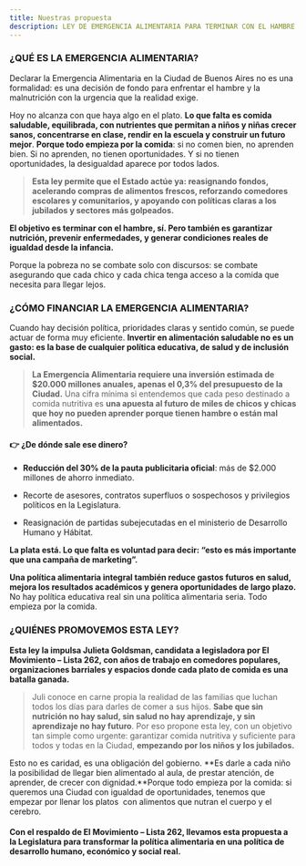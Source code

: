 ```yaml
---
title: Nuestras propuesta
description: LEY DE EMERGENCIA ALIMENTARIA PARA TERMINAR CON EL HAMBRE Y LA MALNUTRICIÓN EN LA CIUDAD EN 12 MESES
---
```


### **¿QUÉ ES LA EMERGENCIA ALIMENTARIA?**

Declarar la Emergencia Alimentaria en la Ciudad de Buenos Aires no es una formalidad: es una decisión de fondo para enfrentar el hambre y la malnutrición con la urgencia que la realidad exige.

Hoy no alcanza con que haya algo en el plato. **Lo que falta es comida saludable, equilibrada, con nutrientes que permitan a niños y niñas crecer sanos, concentrarse en clase, rendir en la escuela y construir un futuro mejor**. **Porque todo empieza por la comida**: si no comen bien, no aprenden bien. Si no aprenden, no tienen oportunidades. Y si no tienen oportunidades, la desigualdad aparece por todos lados.

> **Esta ley permite que el Estado actúe ya: reasignando fondos, acelerando compras de alimentos frescos, reforzando comedores escolares y comunitarios, y apoyando con políticas claras a los jubilados y sectores más golpeados.**

**El objetivo es terminar con el hambre, sí. Pero también es garantizar nutrición, prevenir enfermedades, y generar condiciones reales de igualdad desde la infancia.**

Porque la pobreza no se combate solo con discursos: se combate asegurando que cada chico y cada chica tenga acceso a la comida que necesita para llegar lejos.

### **¿CÓMO FINANCIAR LA EMERGENCIA ALIMENTARIA?**

Cuando hay decisión política, prioridades claras y sentido común, se puede actuar de forma muy eficiente. **Invertir en alimentación saludable no es un gasto: es la base de cualquier política educativa, de salud y de inclusión social.**

> **La Emergencia Alimentaria requiere una inversión estimada de $20.000 millones anuales, apenas el 0,3% del presupuesto de la Ciudad.** Una cifra mínima si entendemos que cada peso destinado a comida nutritiva es **una apuesta al futuro de miles de chicos y chicas que hoy no pueden aprender porque tienen hambre o están mal alimentados.**

#### 👉 **¿De dónde sale ese dinero?**

- **Reducción del 30% de la pauta publicitaria oficial**: más de $2.000 millones de ahorro inmediato.

- Recorte de asesores, contratos superfluos o sospechosos y privilegios políticos en la Legislatura.

- Reasignación de partidas subejecutadas en el ministerio de Desarrollo Humano y Hábitat.

**La plata está. Lo que falta es voluntad para decir: “esto es más importante que una campaña de marketing”.**

**Una política alimentaria integral también reduce gastos futuros en salud, mejora los resultados académicos y genera oportunidades de largo plazo.** No hay política educativa real sin una política alimentaria seria. Todo empieza por la comida.

### **¿QUIÉNES PROMOVEMOS ESTA LEY?**

**Esta ley la impulsa Julieta Goldsman, candidata a legisladora por El Movimiento – Lista 262, con años de trabajo en comedores populares, organizaciones barriales y espacios donde cada plato de comida es una batalla ganada.**


> Juli conoce en carne propia la realidad de las familias que luchan todos los días para darles de comer a sus hijos. **Sabe que sin nutrición no hay salud, sin salud no hay aprendizaje, y sin aprendizaje no hay futuro**. Por eso propone esta ley, con un objetivo tan simple como urgente: garantizar comida nutritiva y suficiente para todos y todas en la Ciudad, **empezando por los niños y los jubilados.**


Esto no es caridad, es una obligación del gobierno. **Es darle a cada niño la posibilidad de llegar bien alimentado al aula, de prestar atención, de aprender, de crecer con dignidad.**Porque todo empieza por la comida: si queremos una Ciudad con igualdad de oportunidades, tenemos que empezar por llenar los platos  con alimentos que nutran el cuerpo y el cerebro.

#### <Admonition variant="tip" showIconOnly>  **Con el respaldo de El Movimiento – Lista 262, llevamos esta propuesta a la Legislatura para transformar la política alimentaria en una política de desarrollo humano, económico y social real.** </Admonition>